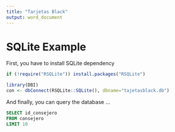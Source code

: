 ```yaml
---
title: "Tarjetas Black"
output: word_document
---
```


# SQLite Example

First, you have to install SQLite dependency

```r
if (!require("RSQLite")) install.packages("RSQLite")
```


```r
library(DBI)
con <- dbConnect(RSQLite::SQLite(), dbname="tajetasblack.db")

```

And finally, you can query the database ...

```sql

SELECT id_consejero
FROM consejero
LIMIT 10
```